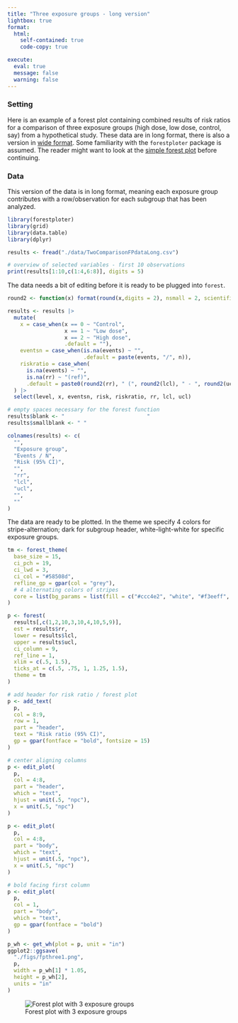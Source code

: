 ```yaml
---
title: "Three exposure groups - long version"
lightbox: true
format:
  html:
    self-contained: true
    code-copy: true

execute:
  eval: true
  message: false
  warning: false
---
```



### Setting
Here is an example of a forest plot containing combined results of risk ratios for a comparison of three exposure groups (high dose, low dose, control, say) from a hypothetical study. These data are in long format, there is also a version in [wide format](ThreeGroupsV2.qmd). Some familiarity with the `forestploter` package is assumed. The reader might want to look at the [simple forest plot](OneSimplePlot.qmd) before continuing.

### Data

This version of the data is in long format, meaning each exposure group contributes with a row/observation for each subgroup that has been analyzed.


```r
library(forestploter)
library(grid)
library(data.table)
library(dplyr)

results <- fread("./data/TwoComparisonFPdataLong.csv")

# overview of selected variables - first 10 observations
print(results[1:10,c(1:4,6:8)], digits = 5)
```

The data needs a bit of editing before it is ready to be plugged into `forest`.

```r
round2 <- function(x) format(round(x,digits = 2), nsmall = 2, scientific = FALSE)

results <- results |>
  mutate(
    x = case_when(x == 0 ~ "Control",
                  x == 1 ~ "Low dose",
                  x == 2 ~ "High dose",
                  .default = ""),
    eventsn = case_when(is.na(events) ~ "",
                        .default = paste(events, "/", n)),
    riskratio = case_when(
      is.na(events) ~ "",
      is.na(rr) ~ "(ref)",
      .default = paste0(round2(rr), " (", round2(lcl), " - ", round2(ucl), ")"))
  ) |>
  select(level, x, eventsn, risk, riskratio, rr, lcl, ucl)

# empty spaces necessary for the forest function
results$blank <- "                          "
results$smallblank <- " "

colnames(results) <- c(
  "",
  "Exposure group",
  "Events / N",
  "Risk (95% CI)",
  "",
  "rr",
  "lcl",
  "ucl",
  "",
  ""
)

```

The data are ready to be plotted. In the theme we specify 4 colors for stripe-alternation; dark for subgroup header, white-light-white for specific exposure groups.

```r
tm <- forest_theme(
  base_size = 15,
  ci_pch = 19, 
  ci_lwd = 3,
  ci_col = "#58508d",
  refline_gp = gpar(col = "grey"),
  # 4 alternating colors of stripes
  core = list(bg_params = list(fill = c("#ccc4e2", "white", "#f3eeff", "white")))
)

p <- forest(
  results[,c(1,2,10,3,10,4,10,5,9)],
  est = results$rr,
  lower = results$lcl,
  upper = results$ucl,
  ci_column = 9,
  ref_line = 1,
  xlim = c(.5, 1.5),
  ticks_at = c(.5, .75, 1, 1.25, 1.5),
  theme = tm
)

# add header for risk ratio / forest plot
p <- add_text(
  p,
  col = 8:9,
  row = 1,
  part = "header",
  text = "Risk ratio (95% CI)",
  gp = gpar(fontface = "bold", fontsize = 15)
)

# center aligning columns
p <- edit_plot(
  p,
  col = 4:8,
  part = "header",
  which = "text",
  hjust = unit(.5, "npc"),
  x = unit(.5, "npc")
)

p <- edit_plot(
  p,
  col = 4:8,
  part = "body",
  which = "text",
  hjust = unit(.5, "npc"),
  x = unit(.5, "npc")
)

# bold facing first column
p <- edit_plot(
  p,
  col = 1,
  part = "body",
  which = "text",
  gp = gpar(fontface = "bold")
)
```

```r
p_wh <- get_wh(plot = p, unit = "in")
ggplot2::ggsave(
  "./figs/fpthree1.png",
  p,
  width = p_wh[1] * 1.05,
  height = p_wh[2],
  units = "in"
)
```
![Forest plot with 3 exposure groups](./figs/fpthree1.png){#fig-fpthree1}
